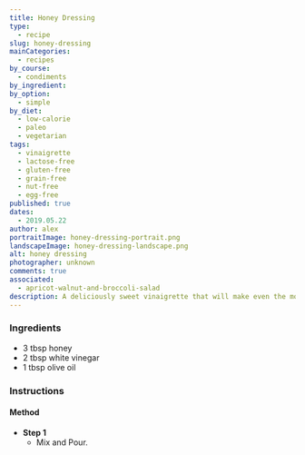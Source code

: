 ```yaml
---
title: Honey Dressing
type:
  - recipe
slug: honey-dressing
mainCategories:
  - recipes
by_course:
  - condiments
by_ingredient:
by_option:
  - simple
by_diet:
  - low-calorie
  - paleo
  - vegetarian
tags:
  - vinaigrette
  - lactose-free
  - gluten-free
  - grain-free
  - nut-free
  - egg-free
published: true
dates:
  - 2019.05.22
author: alex
portraitImage: honey-dressing-portrait.png
landscapeImage: honey-dressing-landscape.png
alt: honey dressing
photographer: unknown
comments: true
associated:
  - apricot-walnut-and-broccoli-salad
description: A deliciously sweet vinaigrette that will make even the most boring salad taste fabulous.
---
```


<Ingredients>

### Ingredients

- 3 tbsp honey
- 2 tbsp white vinegar
- 1 tbsp olive oil

</Ingredients>

<Instructions>

### Instructions

#### Method

- **Step 1**
  - Mix and Pour.

</Instructions>
